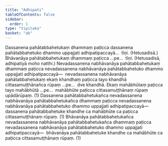 ```yaml
---
title: "Adhipati"
tableOfContents: false
sidebar:
  order: 1
type: "tipitaka"
basket: "ab"
---
```



<DynamicBreadcrumb />

<Division number="9">

<Paragraph number="1081">
Dassanena pahātabbahetukaṃ dhammaṃ paṭicca dassanena pahātabbahetuko dhammo uppajjati adhipatipaccayā…  tīṇi. (Hetusadisā.)
</Paragraph>

<Paragraph number="1082">
Bhāvanāya pahātabbahetukaṃ dhammaṃ paṭicca …pe…  tīṇi. (Hetusadisā, adhipatiyā moho natthi.)
</Paragraph>

<Paragraph number="1083">
Nevadassanena nabhāvanāya pahātabbahetukaṃ dhammaṃ paṭicca nevadassanena nabhāvanāya pahātabbahetuko dhammo uppajjati adhipatipaccayā—  nevadassanena nabhāvanāya pahātabbahetukaṃ ekaṃ khandhaṃ paṭicca tayo khandhā cittasamuṭṭhānañca rūpaṃ …pe…  dve khandhā. Ekaṃ mahābhūtaṃ paṭicca tayo mahābhūtā …pe…  mahābhūte paṭicca cittasamuṭṭhānaṃ rūpaṃ upādārūpaṃ. (1)
</Paragraph>

</Division>
<Division number="10">

<Paragraph number="1084">
Dassanena pahātabbahetukañca nevadassanena nabhāvanāya pahātabbahetukañca dhammaṃ paṭicca nevadassanena nabhāvanāya pahātabbahetuko dhammo uppajjati adhipatipaccayā—  dassanena pahātabbahetuke khandhe ca mahābhūte ca paṭicca cittasamuṭṭhānaṃ rūpaṃ. (1)
</Paragraph>

<Paragraph number="1085">
Bhāvanāya pahātabbahetukañca nevadassanena nabhāvanāya pahātabbahetukañca dhammaṃ paṭicca nevadassanena nabhāvanāya pahātabbahetuko dhammo uppajjati adhipatipaccayā—  bhāvanāya pahātabbahetuke khandhe ca mahābhūte ca paṭicca cittasamuṭṭhānaṃ rūpaṃ. (1)
</Paragraph>
</Division>